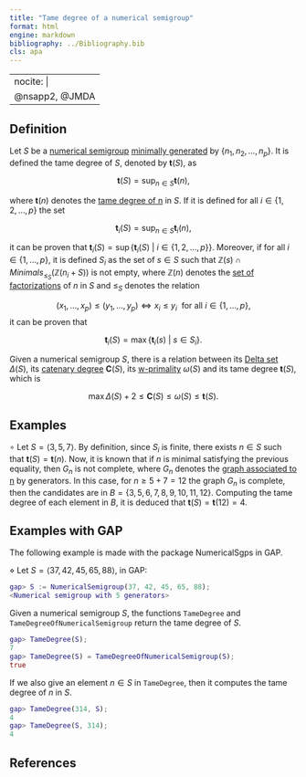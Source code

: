 ```yaml
---
title: "Tame degree of a numerical semigroup"
format: html
engine: markdown
bibliography: ../Bibliography.bib
cls: apa
---
```


---
nocite: |
  @nsapp2, @JMDA
---

## Definition

Let $S$ be a [numerical semigroup](../Basic-concepts/Numerical-semigroup.qmd) [minimally generated](../Basic-concepts/Minimal-set-of-generators.qmd) by $\{n_1, n_2, \ldots, n_p\}$. It is defined the tame degree of $S$, denoted by $\mathbf{t}(S)$, as

$$
\mathbf{t}(S) = \sup_{n \in S} \mathbf{t}(n),
$$

where $\mathbf{t}(n)$ denotes the [tame degree of n](Tame-degree-of-an-element.qmd) in $S$. If it is defined for all $i \in \{1, 2, \ldots, p\}$ the set

$$
\mathbf{t}_i(S) = \sup_{n \in S} \mathbf{t}_i(n),
$$

it can be proven that $\mathbf{t}_i(S) = \sup \{\mathbf{t}_i(S) ~ | ~ i \in \{1, 2, \ldots, p\}\}$. Moreover, if for all $i \in \{1, \ldots, p\}$, it is defined $S_i$ as the set of $s \in S$ such that $\mathbb{Z}(s) \cap Minimals_{\le_S}(\mathbb{Z}(n_i + S))$ is not empty, where $\mathbb{Z}(n)$ denotes the [set of factorizations](../Presentations-NS/Set-of-factorizations.qmd) of $n$ in $S$ and $\le_S$ denotes the relation

$$
(x_1, \ldots, x_p) \le (y_1, \ldots, y_p) \Longleftrightarrow x_i \le y_i ~~ \text{for all } i \in \{1, \ldots, p\}, 
$$ it can be proven that

$$
\mathbf{t}_i(S) = \max \{\mathbf{t}_i(s) ~ | ~ s \in S_i\}.
$$

Given a numerical semigroup $S$, there is a relation between its [Delta set](Delta-set-NS.qmd) $\Delta(S)$, its [catenary degree](Catenary-degree-NS.qmd) $\mathbf{C}(S)$, its [w-primality](w-primality-NS.qmd) $\omega(S)$ and its tame degree $\mathbf{t}(S)$, which is

$$
\max \Delta(S) + 2 \le \mathbf{C}(S) \le \omega(S) \le \mathbf{t}(S).
$$

## Examples

$\circ$ Let $S = \langle 3, 5, 7 \rangle$. By definition, since $S_i$ is finite, there exists $n \in S$ such that $\mathbf{t}(S) = \mathbf{t}(n)$. Now, it is known that if $n$ is minimal satisfying the previous equality, then $G_n$ is not complete, where $G_n$ denotes the [graph associated to n](../Presentations-NS/Graph-element-generators.qmd) by generators. In this case, for $n \ge 5 + 7 = 12$ the graph $G_n$ is complete, then the candidates are in $B = \{3, 5, 6, 7, 8, 9, 10, 11, 12\}$. Computing the tame degree of each element in $B$, it is deduced that $\mathbf{t}(S) = \mathbf{t}(12) = 4$.

## Examples with GAP

The following example is made with the package NumericalSgps in GAP.

$\diamond$ Let $S = \langle 37, 42, 45, 65, 88 \rangle$, in GAP:

``` gap
gap> S := NumericalSemigroup(37, 42, 45, 65, 88);
<Numerical semigroup with 5 generators>
```

Given a numerical semigroup $S$, the functions `TameDegree` and `TameDegreeOfNumericalSemigroup` return the tame degree of $S$.

``` gap
gap> TameDegree(S);
7
gap> TameDegree(S) = TameDegreeOfNumericalSemigroup(S);
true
```

If we also give an element $n \in S$ in `TameDegree`, then it computes the tame degree of $n$ in $S$.

``` gap
gap> TameDegree(314, S);
4
gap> TameDegree(S, 314);
4
```

## References

::: {#refs}

:::
